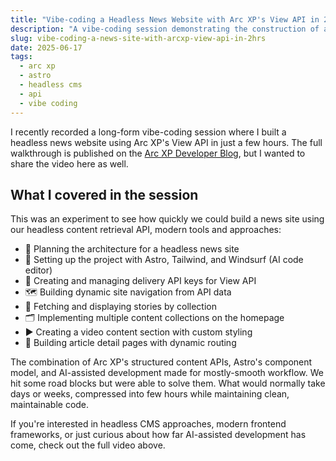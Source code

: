 ```yaml
---
title: "Vibe-coding a Headless News Website with Arc XP's View API in 2 hours"
description: "A vibe-coding session demonstrating the construction of a news website using Arc XP's View API, Astro, and AI-powered tools is presented."
slug: vibe-coding-a-news-site-with-arcxp-view-api-in-2hrs
date: 2025-06-17
tags:
  - arc xp
  - astro
  - headless cms
  - api
  - vibe coding
---
```



I recently recorded a long-form vibe-coding session where I built a headless news website using Arc XP's View API in just a few hours. The full walkthrough is published on the [Arc XP Developer Blog](https://dev.arcxp.com/blog/creating-news-site-with-ai-editor/), but I wanted to share the video here as well.

<YouTube id="17zY9JcWAbI" />

## What I covered in the session

This was an experiment to see how quickly we could build a news site using our headless content retrieval API, modern tools and approaches:

- 🧠 Planning the architecture for a headless news site
- 🚀 Setting up the project with Astro, Tailwind, and Windsurf (AI code editor)
- 🔐 Creating and managing delivery API keys for View API
- 🗺️ Building dynamic site navigation from API data
- 📰 Fetching and displaying stories by collection
- 🗂️ Implementing multiple content collections on the homepage
- ▶️ Creating a video content section with custom styling
- 📜 Building article detail pages with dynamic routing

The combination of Arc XP's structured content APIs, Astro's component model, and AI-assisted development made for mostly-smooth workflow. We hit some road blocks but were able to solve them. What would normally take days or weeks, compressed into few hours while maintaining clean, maintainable code.

If you're interested in headless CMS approaches, modern frontend frameworks, or just curious about how far AI-assisted development has come, check out the full video above.
